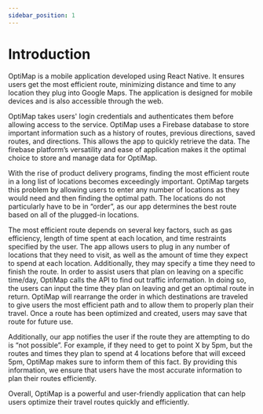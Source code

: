 ```yaml
---
sidebar_position: 1
---
```

# Introduction

OptiMap is a mobile application developed using React Native. It ensures users get the most efficient route, minimizing distance and time to any location they plug into Google Maps. The application is designed for mobile devices and is also accessible through the web.

OptiMap takes users' login credentials and authenticates them before allowing access to the service. OptiMap uses a Firebase database to store important information such as a history of routes, previous directions, saved routes, and directions. This allows the app to quickly retrieve the data. The firebase platform’s versatility and ease of application makes it the optimal choice to store and manage data for OptiMap.

With the rise of product delivery programs, finding the most efficient route in a long list of locations becomes exceedingly important. OptiMap targets this problem by allowing users to enter any number of locations as they would need and then finding the optimal path. The locations do not particularly have to be in “order”, as our app determines the best route based on all of the plugged-in locations.

The most efficient route depends on several key factors, such as gas efficiency, length of time spent at each location, and time restraints specified by the user. The app allows users to plug in any number of locations that they need to visit, as well as the amount of time they expect to spend at each location. Additionally, they may specify a time they need to finish the route. In order to assist users that plan on leaving on a specific time/day, OptiMap calls the API to find out traffic information. In doing so, the users can input the time they plan on leaving and get an optimal route in return. OptiMap will rearrange the order in which destinations are traveled to give users the most efficient path and to allow them to properly plan their travel. Once a route has been optimized and created, users may save that route for future use. 

Additionally, our app notifies the user if the route they are attempting to do is “not possible”. For example, if they need to get to point X by 5pm, but the routes and times they plan to spend at 4 locations before that will exceed 5pm, OptiMap makes sure to inform them of this fact. By providing this information, we ensure that users have the most accurate information to plan their routes efficiently.

Overall, OptiMap is a powerful and user-friendly application that can help users optimize their travel routes quickly and efficiently.
